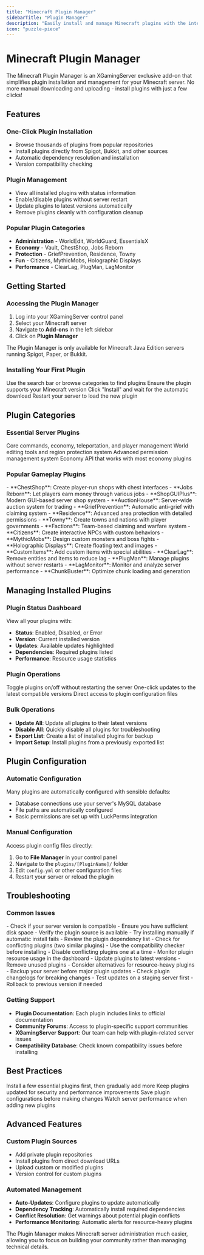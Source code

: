 ```yaml
---
title: "Minecraft Plugin Manager"
sidebarTitle: "Plugin Manager"
description: "Easily install and manage Minecraft plugins with the integrated plugin manager"
icon: "puzzle-piece"
---
```


# Minecraft Plugin Manager

The Minecraft Plugin Manager is an XGamingServer exclusive add-on that simplifies plugin installation and management for your Minecraft server. No more manual downloading and uploading - install plugins with just a few clicks!

## Features

### One-Click Plugin Installation
- Browse thousands of plugins from popular repositories
- Install plugins directly from Spigot, Bukkit, and other sources
- Automatic dependency resolution and installation
- Version compatibility checking

### Plugin Management
- View all installed plugins with status information
- Enable/disable plugins without server restart
- Update plugins to latest versions automatically
- Remove plugins cleanly with configuration cleanup

### Popular Plugin Categories
- **Administration** - WorldEdit, WorldGuard, EssentialsX
- **Economy** - Vault, ChestShop, Jobs Reborn
- **Protection** - GriefPrevention, Residence, Towny
- **Fun** - Citizens, MythicMobs, Holographic Displays
- **Performance** - ClearLag, PlugMan, LagMonitor

## Getting Started

### Accessing the Plugin Manager

1. Log into your XGamingServer control panel
2. Select your Minecraft server
3. Navigate to **Add-ons** in the left sidebar
4. Click on **Plugin Manager**

<Note>
The Plugin Manager is only available for Minecraft Java Edition servers running Spigot, Paper, or Bukkit.
</Note>

### Installing Your First Plugin

<Steps>
  <Step title="Browse Available Plugins">
    Use the search bar or browse categories to find plugins
  </Step>
  
  <Step title="Check Compatibility">
    Ensure the plugin supports your Minecraft version
  </Step>
  
  <Step title="Install Plugin">
    Click "Install" and wait for the automatic download
  </Step>
  
  <Step title="Restart Server">
    Restart your server to load the new plugin
  </Step>
</Steps>

## Plugin Categories

### Essential Server Plugins

<CardGroup cols={2}>
  <Card title="EssentialsX" icon="star">
    Core commands, economy, teleportation, and player management
  </Card>
  
  <Card title="WorldEdit & WorldGuard" icon="globe">
    World editing tools and region protection system
  </Card>
  
  <Card title="LuckPerms" icon="users">
    Advanced permission management system
  </Card>
  
  <Card title="Vault" icon="coins">
    Economy API that works with most economy plugins
  </Card>
</CardGroup>

### Popular Gameplay Plugins

<AccordionGroup>
  <Accordion title="Economy Plugins">
    - **ChestShop**: Create player-run shops with chest interfaces
    - **Jobs Reborn**: Let players earn money through various jobs
    - **ShopGUIPlus**: Modern GUI-based server shop system
    - **AuctionHouse**: Server-wide auction system for trading
  </Accordion>
  
  <Accordion title="Protection Plugins">
    - **GriefPrevention**: Automatic anti-grief with claiming system
    - **Residence**: Advanced area protection with detailed permissions
    - **Towny**: Create towns and nations with player governments
    - **Factions**: Team-based claiming and warfare system
  </Accordion>
  
  <Accordion title="Fun & Content Plugins">
    - **Citizens**: Create interactive NPCs with custom behaviors
    - **MythicMobs**: Design custom monsters and boss fights
    - **Holographic Displays**: Create floating text and images
    - **CustomItems**: Add custom items with special abilities
  </Accordion>
  
  <Accordion title="Performance Plugins">
    - **ClearLag**: Remove entities and items to reduce lag
    - **PlugMan**: Manage plugins without server restarts
    - **LagMonitor**: Monitor and analyze server performance
    - **ChunkBuster**: Optimize chunk loading and generation
  </Accordion>
</AccordionGroup>

## Managing Installed Plugins

### Plugin Status Dashboard
View all your plugins with:
- **Status**: Enabled, Disabled, or Error
- **Version**: Current installed version
- **Updates**: Available updates highlighted
- **Dependencies**: Required plugins listed
- **Performance**: Resource usage statistics

### Plugin Operations

<CardGroup cols={3}>
  <Card title="Enable/Disable" icon="toggle-on">
    Toggle plugins on/off without restarting the server
  </Card>
  
  <Card title="Update" icon="refresh">
    One-click updates to the latest compatible versions
  </Card>
  
  <Card title="Configure" icon="gear">
    Direct access to plugin configuration files
  </Card>
</CardGroup>

### Bulk Operations
- **Update All**: Update all plugins to their latest versions
- **Disable All**: Quickly disable all plugins for troubleshooting
- **Export List**: Create a list of installed plugins for backup
- **Import Setup**: Install plugins from a previously exported list

## Plugin Configuration

### Automatic Configuration
Many plugins are automatically configured with sensible defaults:
- Database connections use your server's MySQL database
- File paths are automatically configured
- Basic permissions are set up with LuckPerms integration

### Manual Configuration
Access plugin config files directly:
1. Go to **File Manager** in your control panel
2. Navigate to the `plugins/[PluginName]/` folder
3. Edit `config.yml` or other configuration files
4. Restart your server or reload the plugin

## Troubleshooting

### Common Issues

<AccordionGroup>
  <Accordion title="Plugin Won't Install">
    - Check if your server version is compatible
    - Ensure you have sufficient disk space
    - Verify the plugin source is available
    - Try installing manually if automatic install fails
  </Accordion>
  
  <Accordion title="Plugin Conflicts">
    - Review the plugin dependency list
    - Check for conflicting plugins (two similar plugins)
    - Use the compatibility checker before installing
    - Disable conflicting plugins one at a time
  </Accordion>
  
  <Accordion title="Performance Issues">
    - Monitor plugin resource usage in the dashboard
    - Update plugins to latest versions
    - Remove unused plugins
    - Consider alternatives for resource-heavy plugins
  </Accordion>
  
  <Accordion title="Update Problems">
    - Backup your server before major plugin updates
    - Check plugin changelogs for breaking changes
    - Test updates on a staging server first
    - Rollback to previous version if needed
  </Accordion>
</AccordionGroup>

### Getting Support
- **Plugin Documentation**: Each plugin includes links to official documentation
- **Community Forums**: Access to plugin-specific support communities
- **XGamingServer Support**: Our team can help with plugin-related server issues
- **Compatibility Database**: Check known compatibility issues before installing

## Best Practices

<CardGroup cols={2}>
  <Card title="Start Small" icon="seedling">
    Install a few essential plugins first, then gradually add more
  </Card>
  
  <Card title="Regular Updates" icon="calendar">
    Keep plugins updated for security and performance improvements
  </Card>
  
  <Card title="Backup Configs" icon="floppy-disk">
    Save plugin configurations before making changes
  </Card>
  
  <Card title="Monitor Performance" icon="chart-line">
    Watch server performance when adding new plugins
  </Card>
</CardGroup>

## Advanced Features

### Custom Plugin Sources
- Add private plugin repositories
- Install plugins from direct download URLs
- Upload custom or modified plugins
- Version control for custom plugins

### Automated Management
- **Auto-Updates**: Configure plugins to update automatically
- **Dependency Tracking**: Automatically install required dependencies
- **Conflict Resolution**: Get warnings about potential plugin conflicts
- **Performance Monitoring**: Automatic alerts for resource-heavy plugins

The Plugin Manager makes Minecraft server administration much easier, allowing you to focus on building your community rather than managing technical details.